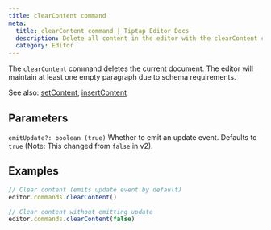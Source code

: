 ```yaml
---
title: clearContent command
meta:
  title: clearContent command | Tiptap Editor Docs
  description: Delete all content in the editor with the clearContent command in your Tiptap Editor. Learn more in the docs.
  category: Editor
---
```


The `clearContent` command deletes the current document. The editor will maintain at least one empty paragraph due to schema requirements.

See also: [setContent](/3.x/editor/api/commands/content/set-content), [insertContent](/3.x/editor/api/commands/content/insert-content)

## Parameters

`emitUpdate?: boolean (true)`
Whether to emit an update event. Defaults to `true` (Note: This changed from `false` in v2).

## Examples

```js
// Clear content (emits update event by default)
editor.commands.clearContent()

// Clear content without emitting update
editor.commands.clearContent(false)
```
